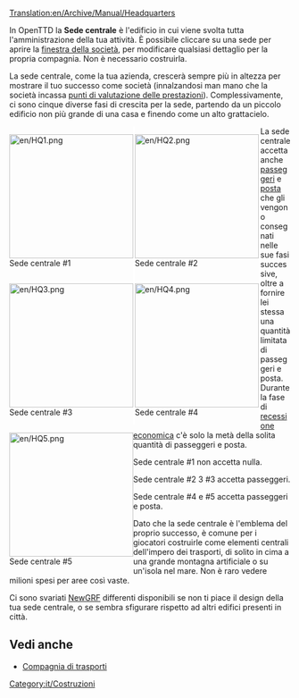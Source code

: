 [[Translation:en/Archive/Manual/Headquarters]]

In OpenTTD la '''Sede centrale''' è l'edificio in cui viene svolta tutta l'amministrazione della tua attività. È possibile cliccare su una sede per aprire la [[it/Manual/Compagnia di trasporti|finestra della società]], per modificare qualsiasi dettaglio per la propria compagnia. Non è necessario costruirla.

La sede centrale, come la tua azienda, crescerà sempre più in altezza per mostrare il tuo successo come società (innalzandosi man mano che la società incassa [[it/Manual/Valutazione dettagliata prestazioni|punti di valutazione delle prestazioni]]). Complessivamente, ci sono cinque diverse fasi di crescita per la sede, partendo da un piccolo edificio non più grande di una casa e finendo come un alto grattacielo.

<div style="float:left;border-right:3px solid white">[[File:en/HQ1.png|222px]]<br />Sede centrale #1</div>
<div style="float:left;border-right:3px solid white">[[File:en/HQ2.png|222px]]<br />Sede centrale #2</div>
<div style="float:left;border-right:3px solid white">[[File:en/HQ3.png|222px]]<br />Sede centrale #3</div>
<div style="float:left;border-right:3px solid white">[[File:en/HQ4.png|222px]]<br />Sede centrale #4</div>
<div style="float:left">[[File:en/HQ5.png|222px]]<br />Sede centrale #5</div>

{{en/-}}

La sede centrale accetta anche [[it/Passeggeri|passeggeri]] e [[it/Manual/Base Set/Cargos/Posta|posta]] che gli vengono consegnati nelle sue fasi successive, oltre a fornire lei stessa una quantità limitata di passeggeri e posta. Durante la fase di [[it/Economia#Recessione|recessione economica]] c'è solo la metà della solita quantità di passeggeri e posta.

Sede centrale  #1 non accetta nulla.

Sede centrale  #2 3 #3 accetta passeggeri.

Sede centrale  #4 e #5 accetta passeggeri e posta.

Dato che la sede centrale è l'emblema del proprio successo, è comune per i giocatori costruirle come elementi centrali dell'impero dei trasporti, di solito in cima a una grande montagna artificiale o su un'isola nel mare. Non è raro vedere milioni spesi per aree così vaste.

Ci sono svariati [[it/NewGRF|NewGRF]] differenti disponibili se non ti piace il design della tua sede centrale, o se sembra sfigurare rispetto ad altri edifici presenti in città.

==Vedi anche==
*[[it/Manual/Compagnia di trasporti|Compagnia di trasporti]]

[[Category:it/Costruzioni]]
